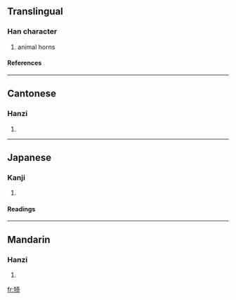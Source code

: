 ==Translingual==
===Han character===
{{Han char|rn=93|rad=牛|as=08|sn=12|four=2452<sub>1</sub>|canj=竹手大一口 (HQKMR)}}
# animal horns
====References====
{{Han ref|kx=0702.060|dkj=20054|dj=1115.120|hdz=31812.110|uh=7284|ud=29316|bh=B551|bd=46417}}

----
==Cantonese==
===Hanzi===
{{yue-hanzi|jyut=|y=gei1}}
# {{defn|Cantonese}}

----
==Japanese==
===Kanji===
{{ja-kanji|grade=|rs=牛08}}
# {{defn|Japanese}} 
====Readings====
{{ja-readings|on=[[い]] (i), [[き]] (ki)|kun=}}

----
==Mandarin==
===Hanzi===
{{cmn-hanzi|pin=[[jī]] ([[ji1]])|wg=chi<sup>1</sup>}}
# {{defn|Mandarin}}

[[fr:犄]]